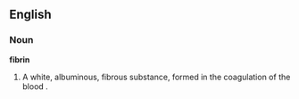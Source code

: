 ==English==

===Noun===

'''fibrin'''

#A white, albuminous, fibrous substance, formed in the coagulation of the blood .
